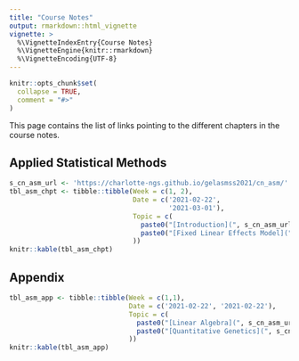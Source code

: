 ```yaml
---
title: "Course Notes"
output: rmarkdown::html_vignette
vignette: >
  %\VignetteIndexEntry{Course Notes}
  %\VignetteEngine{knitr::rmarkdown}
  %\VignetteEncoding{UTF-8}
---
```


```r
knitr::opts_chunk$set(
  collapse = TRUE,
  comment = "#>"
)
```

This page contains the list of links pointing to the different chapters in the course notes. 

## Applied Statistical Methods

```r
s_cn_asm_url <- 'https://charlotte-ngs.github.io/gelasmss2021/cn_asm/'
tbl_asm_chpt <- tibble::tibble(Week = c(1, 2),
                               Date = c('2021-02-22',
                                        '2021-03-01'),
                               Topic = c(
                                 paste0("[Introduction](", s_cn_asm_url, "01_intro.pdf)", collapse = ""),
                                 paste0("[Fixed Linear Effects Model](", s_cn_asm_url, "02_flem.pdf)", collapse = '')
                               ))
knitr::kable(tbl_asm_chpt)
```


## Appendix

```r
tbl_asm_app <- tibble::tibble(Week = c(1,1),
                              Date = c('2021-02-22', '2021-02-22'),
                              Topic = c(
                                paste0("[Linear Algebra](", s_cn_asm_url, "91_app_lin_alg.pdf)", collapse = ""),
                                paste0("[Quantitative Genetics](", s_cn_asm_url, "92_app_qg.pdf)", collapse = "")
                              ))
knitr::kable(tbl_asm_app)
```

